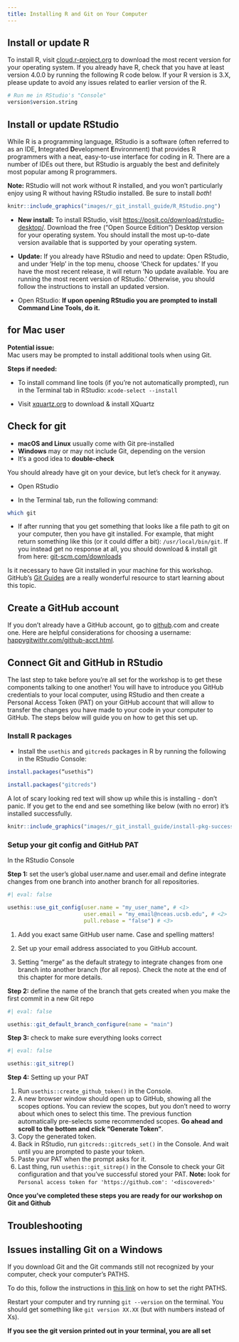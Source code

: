 ```yaml
---
title: Installing R and Git on Your Computer
---
```


## Install or update R

To install R, visit [cloud.r-project.org](https://cloud.r-project.org/) to download the most recent version for your operating system. If you already have R, check that you have at least version 4.0.0 by running the following R code below. If your R version is 3.X, please update to avoid any issues related to earlier version of the R. 

```r

# Run me in RStudio's "Console"
version$version.string
```

## Install or update RStudio

While R is a programming language, RStudio is a software (often referred to as an IDE, **I**ntegrated **D**evelopment **E**nvironment) that provides R programmers with a neat, easy-to-use interface for coding in R. There are a number of IDEs out there, but RStudio is arguably the best and definitely most popular among R programmers.

**Note:** RStudio will not work without R installed, and you won't particularly enjoy using R without having RStudio installed. Be sure to install *both*!

```r
knitr::include_graphics("images/r_git_install_guide/R_RStudio.png")
```

- **New install:** To install RStudio, visit <https://posit.co/download/rstudio-desktop/>. Download the free (“Open Source Edition”) Desktop version for your operating system. You should install the most up-to-date version available that is supported by your operating system.

- **Update:** If you already have RStudio and need to update: Open RStudio, and under ‘Help’ in the top menu, choose ‘Check for updates.’ If you have the most recent release, it will return ‘No update available. You are running the most recent version of RStudio.’ Otherwise, you should follow the instructions to install an updated version.

- Open RStudio: **If upon opening RStudio you are prompted to install Command Line Tools, do it.**

::: {.callout-note}
## for Mac user
**Potential issue:**  
Mac users may be prompted to install additional tools when using Git.

**Steps if needed:**

- To install command line tools (if you’re not automatically prompted), run in the Terminal tab in RStudio: `xcode-select --install`

- Visit [xquartz.org](https://www.xquartz.org/) to download & install XQuartz
::: 

## Check for git

::: {.callout-important}

- **macOS and Linux** usually come with Git pre-installed  
- **Windows** may or may not include Git, depending on the version  
- It’s a good idea to **double-check**  
  
:::

You should already have git on your device, but let’s check for it anyway. 

- Open RStudio

- In the Terminal tab, run the following command:

```bash
which git
```

- If after running that you get something that looks like a file path to git on your computer, then you have git installed. For example, that might return something like this (or it could differ a bit): `/usr/local/bin/git`. If you instead get no response at all, you should download & install git from here: [git-scm.com/downloads](https://git-scm.com/downloads)

::: {.callout-important}
Is it necessary to have Git installed in your machine for this workshop. GitHub's [Git Guides](https://github.com/git-guides) are a really wonderful resource to start learning about this topic.
:::

## Create a GitHub account 

If you don’t already have a GitHub account, go to [github](https://github.com/).com and create one. Here are helpful considerations for choosing a username: [happygitwithr.com/github-acct.html](https://happygitwithr.com/github-acct.html).


## Connect Git and GitHub in RStudio

The last step to take before you’re all set for the workshop is to get these components talking to one another! You will have to introduce you GitHub credentials to your local computer, using RStudio and then create a Personal Access Token (PAT) on your GitHub account that will allow to transfer the changes you have made to your code in your computer to GitHub. The steps below will guide you on how to get this set up.

### Install R packages

- Install the `usethis` and `gitcreds` packages in R by running the following in the RStudio Console: 

```r
install.packages(“usethis”)

install.packages("gitcreds")
```
    
A lot of scary looking red text will show up while this is installing - don’t panic. If you get to the end and see something like below (with no error) it’s installed successfully.

```r
knitr::include_graphics("images/r_git_install_guide/install-pkg-success.png")
```


### Setup your git config and GitHub PAT

In the RStudio Console

**Step 1:** set the user's global user.name and user.email and define integrate changes from one branch into another branch for all repositories.

```r
#| eval: false

usethis::use_git_config(user.name = "my_user_name", # <1>
                        user.email = "my_email@nceas.ucsb.edu", # <2>
                        pull.rebase = "false") # <3>

```

1. Add you exact same GitHub user name. Case and spelling matters!

2. Set up your email address associated to you GitHub account.

3. Setting "merge" as the default strategy to integrate changes from one branch into another branch (for all repos). Check the note at the end of this chapter for more details.


**Step 2:** define the name of the branch that gets created when you make the first commit in a new Git repo

```r
#| eval: false

usethis::git_default_branch_configure(name = "main")

```

**Step 3:** check to make sure everything looks correct

```r
#| eval: false

usethis::git_sitrep()
```


**Step 4:** Setting up your PAT

1.  Run `usethis::create_github_token()` in the Console.
2.  A new browser window should open up to GitHub, showing all the scopes options. You can review the scopes, but you don't need to worry about which ones to select this time. The previous function automatically pre-selects some recommended scopes. **Go ahead and scroll to the bottom and click "Generate Token"**.
3.  Copy the generated token.
4.  Back in RStudio, run `gitcreds::gitcreds_set()` in the Console. And wait until you are prompted to paste your token.
5. Paste your PAT when the prompt asks for it.
6. Last thing, run `usethis::git_sitrep()` in the Console to check your Git configuration and that you've successful stored your PAT. 
**Note:** look for `Personal access token for 'https://github.com': '<discovered>'`



**Once you've completed these steps you are ready for our workshop on Git and Github**

:::{.callout-warning} 
## Troubleshooting

## Issues installing Git on a Windows
If you download Git and the Git commands still not recognized by your computer, check your computer's PATHS.

To do this, follow the instructions in [this link](https://stackoverflow.com/questions/4492979/error-git-is-not-recognized-as-an-internal-or-external-command) on how to set the right PATHS.


Restart your computer and try running `git --version` on the terminal. You should get something like `git version XX.XX` (but with numbers instead of Xs).

**If you see the git version printed out in your terminal, you are all set**
:::
